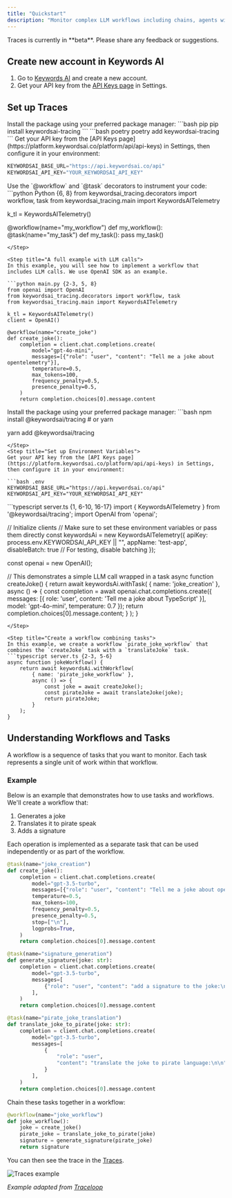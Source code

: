 ```yaml
---
title: "Quickstart"
description: "Monitor complex LLM workflows including chains, agents with tools, and advanced prompts in your AI products using Traces."
---
```


<Note>
Traces is currently in **beta**. Please share any feedback or suggestions.
</Note>


## Create new account in Keywords AI
1. Go to [Keywords AI](https://platform.keywordsai.co/platform/signup) and create a new account.
2. Get your API key from the [API Keys page](https://platform.keywordsai.co/platform/api/api-keys) in Settings.

## Set up Traces
<Tabs>
<Tab title="Python">

<Steps>
<Step title="Install the SDK">
Install the package using your preferred package manager:
<CodeGroup>
```bash pip
pip install keywordsai-tracing
```
```bash poetry
poetry add keywordsai-tracing
```
</CodeGroup>
</Step>

<Step title="Set up Environment Variables">
Get your API key from the [API Keys page](https://platform.keywordsai.co/platform/api/api-keys) in Settings, then configure it in your environment:

```python .env
KEYWORDSAI_BASE_URL="https://api.keywordsai.co/api"
KEYWORDSAI_API_KEY="YOUR_KEYWORDSAI_API_KEY"
```
</Step>

<Step title="Annotate your workflows">
Use the `@workflow` and `@task` decorators to instrument your code:
```python Python {6, 8}
from keywordsai_tracing.decorators import workflow, task
from keywordsai_tracing.main import KeywordsAITelemetry

k_tl = KeywordsAITelemetry()

@workflow(name="my_workflow")
def my_workflow():
    @task(name="my_task")
    def my_task():
        pass
    my_task()
```
</Step>

<Step title="A full example with LLM calls">
In this example, you will see how to implement a workflow that includes LLM calls. We use OpenAI SDK as an example.

```python main.py {2-3, 5, 8}
from openai import OpenAI
from keywordsai_tracing.decorators import workflow, task
from keywordsai_tracing.main import KeywordsAITelemetry

k_tl = KeywordsAITelemetry()
client = OpenAI()

@workflow(name="create_joke")
def create_joke():
    completion = client.chat.completions.create(
        model="gpt-4o-mini",
        messages=[{"role": "user", "content": "Tell me a joke about opentelemetry"}],
        temperature=0.5,
        max_tokens=100,
        frequency_penalty=0.5,
        presence_penalty=0.5,
    )
    return completion.choices[0].message.content
```
</Step>

</Steps>
</Tab>

<Tab title="JS/TS">
<Steps>
<Step title="Install the SDK">
Install the package using your preferred package manager:
```bash 
npm install @keywordsai/tracing
# or yarn

yarn add @keywordsai/tracing
```
</Step>
<Step title="Set up Environment Variables">
Get your API key from the [API Keys page](https://platform.keywordsai.co/platform/api/api-keys) in Settings, then configure it in your environment:

```bash .env
KEYWORDSAI_BASE_URL="https://api.keywordsai.co/api"
KEYWORDSAI_API_KEY="YOUR_KEYWORDSAI_API_KEY"
```
</Step>
<Step title="Create a simple task">
```typescript server.ts {1, 6-10, 16-17}
import { KeywordsAITelemetry } from '@keywordsai/tracing';
import OpenAI from 'openai';

// Initialize clients
// Make sure to set these environment variables or pass them directly
const keywordsAi = new KeywordsAITelemetry({
    apiKey: process.env.KEYWORDSAI_API_KEY || "",
    appName: 'test-app',
    disableBatch: true  // For testing, disable batching
});

const openai = new OpenAI();

// This demonstrates a simple LLM call wrapped in a task
async function createJoke() {
    return await keywordsAi.withTask(
        { name: 'joke_creation' },
        async () => {
            const completion = await openai.chat.completions.create({
                messages: [{ role: 'user', content: 'Tell me a joke about TypeScript' }],
                model: 'gpt-4o-mini',
                temperature: 0.7
            });
            return completion.choices[0].message.content;
        }
    );
}
```
</Step>

<Step title="Create a workflow combining tasks">
In this example, we create a workflow `pirate_joke_workflow` that combines the `createJoke` task with a `translateJoke` task.
```typescript server.ts {2-3, 5-6}
async function jokeWorkflow() {
    return await keywordsAi.withWorkflow(
        { name: 'pirate_joke_workflow' },
        async () => {
            const joke = await createJoke();
            const pirateJoke = await translateJoke(joke);
            return pirateJoke;
        }
    );
}
```
</Step>

</Steps>
</Tab>

</Tabs>

## Understanding Workflows and Tasks

A workflow is a sequence of tasks that you want to monitor. Each task represents a single unit of work within that workflow.

### Example

Below is an example that demonstrates how to use tasks and workflows. We'll create a workflow that:
1. Generates a joke
2. Translates it to pirate speak
3. Adds a signature

Each operation is implemented as a separate task that can be used independently or as part of the workflow.

```python Python {1,15,25}
@task(name="joke_creation")
def create_joke():
    completion = client.chat.completions.create(
        model="gpt-3.5-turbo",
        messages=[{"role": "user", "content": "Tell me a joke about opentelemetry"}],
        temperature=0.5,
        max_tokens=100,
        frequency_penalty=0.5,
        presence_penalty=0.5,
        stop=["\n"],
        logprobs=True,
    )
    return completion.choices[0].message.content

@task(name="signature_generation")
def generate_signature(joke: str):
    completion = client.chat.completions.create(
        model="gpt-3.5-turbo",
        messages=[
            {"role": "user", "content": "add a signature to the joke:\n\n" + joke}
        ],
    )
    return completion.choices[0].message.content

@task(name="pirate_joke_translation")
def translate_joke_to_pirate(joke: str):
    completion = client.chat.completions.create(
        model="gpt-3.5-turbo",
        messages=[
            {
                "role": "user",
                "content": "translate the joke to pirate language:\n\n" + joke,
            }
        ],
    )
    return completion.choices[0].message.content
```

Chain these tasks together in a workflow:

```python Python {1}
@workflow(name="joke_workflow")
def joke_workflow():
    joke = create_joke()
    pirate_joke = translate_joke_to_pirate(joke)
    signature = generate_signature(pirate_joke)
    return signature
```
You can then see the trace in the [Traces](https://platform.keywordsai.co/platform/traces).
<Frame>
<img src="https://keywordsai-static.s3.us-east-1.amazonaws.com/docs/traces/tracing-example.png" alt="Traces example" />
</Frame>


_Example adapted from [Traceloop](https://traceloop.com)_